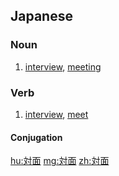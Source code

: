 ==Japanese==
{{ja-kanjitab|たい|めん|yomi=on}}

===Noun===
{{ja-noun|たいめん}}

# [[interview]], [[meeting]]

===Verb===
{{ja-verb-suru|たいめん}}

# [[interview]], [[meet]]

====Conjugation====
{{ja-suru|たいめん}}

[[hu:対面]]
[[mg:対面]]
[[zh:対面]]